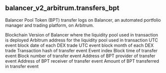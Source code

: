 ## balancer_v2_arbitrum.transfers_bpt 
Balancer Pool Token (BPT) transfer logs on Balancer, an automated portfolio manager and trading platform, on Arbitrum.


<ParamField path="blockchain">
Blockchain
</ParamField>
<ParamField path="version">
Version of Balancer where the liquidity pool used in transaction is deployed
</ParamField>
<ParamField path="contract_address">
Arbitrum address for the liquidity pool used in transaction
</ParamField>
<ParamField path="block_date">
UTC event block date of each DEX trade
</ParamField>
<ParamField path="block_month">
UTC event block month of each DEX trade
</ParamField>
<ParamField path="evt_tx_hash">
Transaction hash of transfer event
</ParamField>
<ParamField path="evt_index">
Event index
</ParamField>
<ParamField path="evt_block_time">
Block time of transfer event
</ParamField>
<ParamField path="evt_block_number">
Block number of transfer event
</ParamField>
<ParamField path="from">
Address of BPT provider of transfer event
</ParamField>
<ParamField path="to">
Address of BPT receiver of transfer event
</ParamField>
<ParamField path="value">
Amount of BPT transferred in transfer event
</ParamField>
